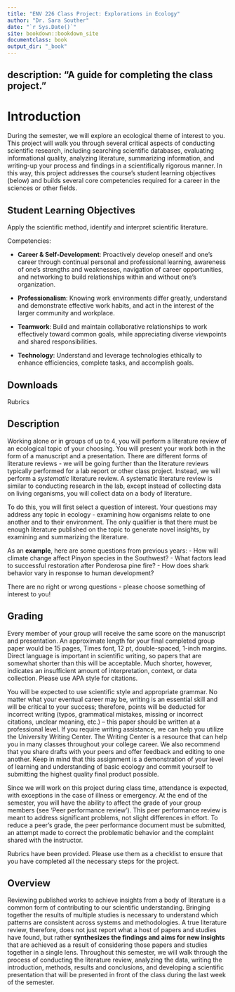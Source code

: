 ```yaml
---
title: "ENV 226 Class Project: Explorations in Ecology"
author: "Dr. Sara Souther"
date: "`r Sys.Date()`"
site: bookdown::bookdown_site
documentclass: book
output_dir: "_book"
---
```

description: "A guide for completing the class project."
---

# Introduction {#intro}

During the semester, we will explore an ecological theme of interest to you. This project will walk you through several critical aspects of conducting scientific research, including searching scientific databases, evaluating informational quality, analyzing literature, summarizing information, and writing-up your process and findings in a scientifically rigorous manner. In this way, this project addresses the course's student learning objectives (below) and builds several core competencies required for a career in the sciences or other fields.

## Student Learning Objectives

Apply the scientific method, identify and interpret scientific literature.

Competencies: 

-  **Career & Self-Development**: Proactively develop oneself and one’s career through continual personal and professional learning, awareness of one’s strengths and weaknesses, navigation of career opportunities, and networking to build relationships within and without one’s organization. 

- **Professionalism**: Knowing work environments differ greatly, understand and demonstrate effective work habits, and act in the interest of the larger community and workplace. 

- **Teamwork**: Build and maintain collaborative relationships to work effectively toward common goals, while appreciating diverse viewpoints and shared responsibilities. 

- **Technology**: Understand and leverage technologies ethically to enhance efficiencies, complete tasks, and accomplish goals.

## Downloads

Rubrics

## Description

Working alone or in groups of up to 4, you will perform a literature review of an ecological topic of your choosing. You will present your work both in the form of a manuscript and a presentation. There are different forms of literature reviews - we will be going further than the literature reviews typically performed for a lab report or other class project. Instead, we will perform a *systematic* literature review. A systematic literature review is similar to conducting research in the lab, except instead of collecting data on living organisms, you will collect data on a body of literature. 

To do this, you will first select a question of interest. Your questions may address any topic in ecology - examining how organisms relate to one another and to their environment. The only qualifier is that there must be enough literature published on the topic to generate novel insights, by examining and summarizing the literature.

As an **example**, here are some questions from previous years:
- How will climate change affect Pinyon species in the Southwest?
- What factors lead to successful restoration after Ponderosa pine fire?
- How does shark behavior vary in response to human development?

There are no right or wrong questions - please choose something of interest to you!

## Grading

Every member of your group will receive the same score on the manuscript and presentation. An approximate length for your final completed group paper would be 15 pages, Times font, 12 pt, double-spaced, 1-inch margins. Direct language is important in scientific writing, so papers that are somewhat shorter than this will be acceptable. Much shorter, however, indicates an insufficient amount of interpretation, context, or data collection. Please use APA style for citations.

You will be expected to use scientific style and appropriate grammar. No matter what your eventual career may be, writing is an essential skill and will be critical to your success; therefore, points will be deducted for incorrect writing (typos, grammatical mistakes, missing or incorrect citations, unclear meaning, etc.) – this paper should be written at a professional level. If you require writing assistance, we can help you utilize the University Writing Center. The Writing Center is a resource that can help you in many classes throughout your college career. We also recommend that you share drafts with your peers and offer feedback and editing to one another. Keep in mind that this assignment is a demonstration of your level of learning and understanding of basic ecology and commit yourself to submitting the highest quality final product possible.

Since we will work on this project during class time, attendance is expected, with exceptions in the case of illness or emergency. At the end of the semester, you will have the ability to affect the grade of your group members (see 'Peer performance review'). This peer performance review is meant to address significant problems, not slight differences in effort. To reduce a peer's grade, the peer performance document must be submitted, an attempt made to correct the problematic behavior and the complaint shared with the instructor. 

Rubrics have been provided. Please use them as a checklist to ensure that you have completed all the necessary steps for the project.

## Overview

Reviewing published works to achieve insights from a body of literature is a common form of contributing to our scientific understanding. Bringing together the results of multiple studies is necessary to understand which patterns are consistent across systems and methodologies. A true literature review, therefore, does not just report what a host of papers and studies have found, but rather **synthesizes the findings and aims for new insights** that are achieved as a result of considering those papers and studies together in a single lens. Throughout this semester, we will walk through the process of conducting the literature review, analyzing the data, writing the introduction, methods, results and conclusions, and developing a scientific presentation that will be presented in front of the class during the last week of the semester.

